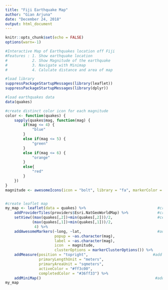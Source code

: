 ---
title: "Fiji Earthquake Map"
author: "Gian Arjuna"
date: "December 24, 2018"
output: html_document
---

```{r setup, include=FALSE}
knitr::opts_chunk$set(echo = FALSE)
options(warn=-1)
```

```{r}
#Interactive Map of Earthquakes location off Fiji
#Features : 1. Show earthquake location
#           2. Show Magnitude of the earthquake
#           3. Navigate with Minimap
#           4. Calulate distance and area of map

#load library
suppressPackageStartupMessages(library(leaflet))
suppressPackageStartupMessages(library(dplyr))

#load earthquakes data
data(quakes)

#create distinct color icon for each magnitude
color <- function(quakes) {
    sapply(quakes$mag, function(mag) {
        if(mag <= 4) {
            "blue"
        } 
        else if(mag <= 5) {
            "green"
        } 
        else if(mag <= 6) {
            "orange"
        } 
        else{
            "red"
        }
    })
}
magnitude <- awesomeIcons(icon = "bolt", library = "fa", markerColor = color(quakes))


#create leaflet map
my_map <- leaflet(data = quakes) %>%                                #create leaflet map widjet with quake dataset
    addProviderTiles(providers$Esri.NatGeoWorldMap) %>%             #create map tiles from Natgeo template
    setView((max(quakes[,2])+min(quakes[,2]))/2,                    #center the map view
            (max(quakes[,1])+min(quakes[,1]))/2,
             4) %>%
    addAwesomeMarkers(~long, ~lat,                                  #add earthquake marker
                      popup = ~as.character(mag), 
                      label = ~as.character(mag),
                      icon  = magnitude,
                      clusterOptions = markerClusterOptions()) %>%
    addMeasure(position = "topright",                             #add measure widget
               primaryLengthUnit = "meters",
               primaryAreaUnit = "sqmeters",
               activeColor = "#ff3c00",
               completedColor = "#36ff33") %>%
    addMiniMap()                                                   #add minimap widget
my_map

```